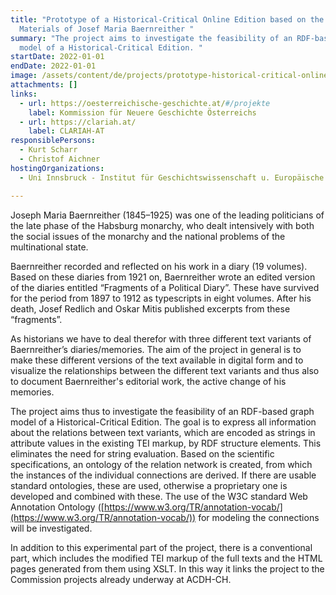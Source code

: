```yaml
---
title: "Prototype of a Historical-Critical Online Edition based on the Estate
  Materials of Josef Maria Baernreither "
summary: "The project aims to investigate the feasibility of an RDF-based graph
  model of a Historical-Critical Edition. "
startDate: 2022-01-01
endDate: 2022-01-01
image: /assets/content/de/projects/prototype-historical-critical-online-edition-based-estate-materials-josef-maria-baernreither/hhsta_tagebuch_karton6_1913.jpg
attachments: []
links:
  - url: https://oesterreichische-geschichte.at/#/projekte
    label: Kommission für Neuere Geschichte Österreichs
  - url: https://clariah.at/
    label: CLARIAH-AT
responsiblePersons:
  - Kurt Scharr
  - Christof Aichner
hostingOrganizations:
  - Uni Innsbruck - Institut für Geschichtswissenschaft u. Europäische Ethnologie

---
```

Joseph Maria Baernreither (1845–1925) was one of the leading politicians of the late phase of the Habsburg monarchy, who dealt intensively with both the social issues of the monarchy and the national problems of the multinational state.

Baernreither recorded and reflected on his work in a diary (19 volumes). Based on these diaries from 1921 on, Baernreither wrote an edited version of the diaries entitled “Fragments of a Political Diary”. These have survived for the period from 1897 to 1912 as typescripts in eight volumes. After his death, Josef Redlich and Oskar Mitis published excerpts from these “fragments”.

As historians we have to deal therefor with three different text variants of Baernreither’s diaries/memories. The aim of the project in general is to make these different versions of the text available in digital form and to visualize the relationships between the different text variants and thus also to document Baernreither's editorial work, the active change of his memories.

The project aims thus to investigate the feasibility of an RDF-based graph model of a Historical-Critical Edition. The goal is to express all information about the relations between text variants, which are encoded as strings in attribute values in the existing TEI markup, by RDF structure elements. This eliminates the need for string evaluation. Based on the scientific specifications, an ontology of the relation network is created, from which the instances of the individual connections are derived. If there are usable standard ontologies, these are used, otherwise a proprietary one is developed and combined with these. The use of the W3C standard Web Annotation Ontology ([https://www.w3.org/TR/annotation-vocab/](https://www.w3.org/TR/annotation-vocab/)) for modeling the connections will be investigated.

In addition to this experimental part of the project, there is a conventional part, which includes the modified TEI markup of the full texts and the HTML pages generated from them using XSLT. In this way it links the project to the Commission projects already underway at ACDH-CH.